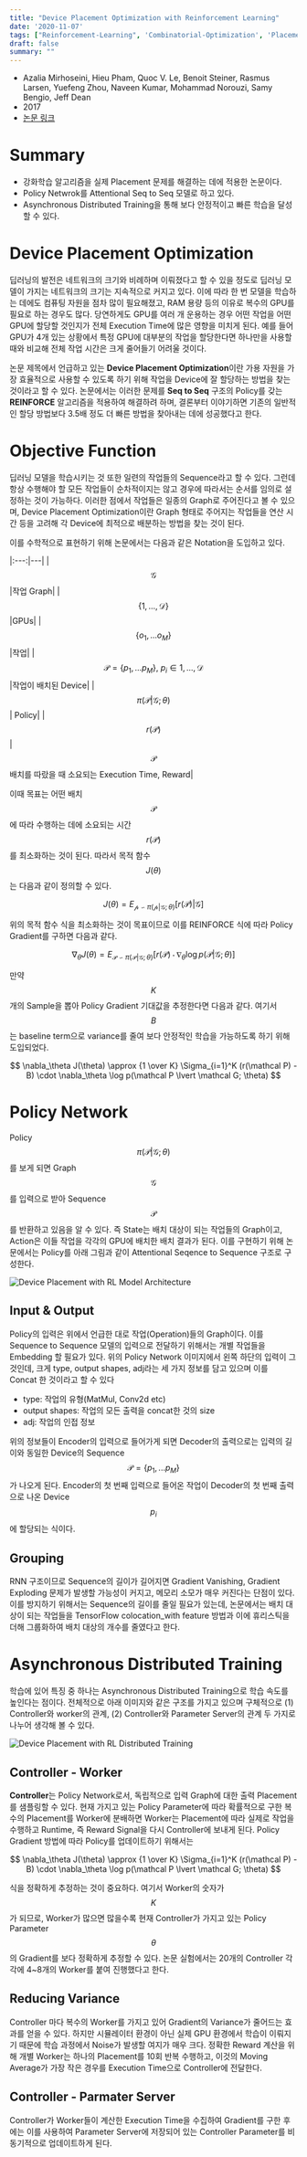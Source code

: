 ```yaml
---
title: "Device Placement Optimization with Reinforcement Learning"
date: '2020-11-07'
tags: ["Reinforcement-Learning", 'Combinatorial-Optimization', 'Placement']
draft: false
summary: ""
---
```


- Azalia Mirhoseini, Hieu Pham, Quoc V. Le, Benoit Steiner, Rasmus Larsen, Yuefeng Zhou, Naveen Kumar, Mohammad Norouzi, Samy Bengio, Jeff Dean
- 2017
- [논문 링크](<https://arxiv.org/abs/1706.04972>)

# Summary

- 강화학습 알고리즘을 실제 Placement 문제를 해결하는 데에 적용한 논문이다.
- Policy Netwrok를 Attentional Seq to Seq 모델로 하고 있다.
- Asynchronous Distributed Training을 통해 보다 안정적이고 빠른 학습을 달성할 수 있다.

# Device Placement Optimization

딥러닝의 발전은 네트워크의 크기와 비례하며 이뤄졌다고 할 수 있을 정도로 딥러닝 모델이 가지는 네트워크의 크기는 지속적으로 커지고 있다. 이에 따라 한 번 모델을 학습하는 데에도 컴퓨팅 자원을 점차 많이 필요해졌고, RAM 용량 등의 이유로 복수의 GPU를 필요로 하는 경우도 많다. 당연하게도 GPU를 여러 개 운용하는 경우 어떤 작업을 어떤 GPU에 할당할 것인지가 전체 Execution Time에 많은 영향을 미치게 된다. 예를 들어 GPU가 4개 있는 상황에서 특정 GPU에 대부분의 작업을 할당한다면 하나만을 사용할 때와 비교해 전체 작업 시간은 크게 줄어들기 어려울 것이다.

논문 제목에서 언급하고 있는 **Device Placement Optimization**이란 가용 자원을 가장 효율적으로 사용할 수 있도록 하기 위해 작업을 Device에 잘 할당하는 방법을 찾는 것이라고 할 수 있다. 논문에서는 이러한 문제를 **Seq to Seq** 구조의 Policy를 갖는 **REINFORCE** 알고리즘을 적용하여 해결하려 하며, 결론부터 이야기하면 기존의 일반적인 할당 방법보다 3.5배 정도 더 빠른 방법을 찾아내는 데에 성공했다고 한다.

# Objective Function

딥러닝 모델을 학습시키는 것 또한 일련의 작업들의 Sequence라고 할 수 있다. 그런데 항상 수행해야 할 모든 작업들이 순차적이지는 않고 경우에 따라서는 순서를 임의로 설정하는 것이 가능하다. 이러한 점에서 작업들은 일종의 Graph로 주어진다고 볼 수 있으며, Device Placement Optimization이란 Graph 형태로 주어지는 작업들을 연산 시간 등을 고려해 각 Device에 최적으로 배분하는 방법을 찾는 것이 된다.

이를 수학적으로 표현하기 위해 논문에서는 다음과 같은 Notation을 도입하고 있다.

|:---:|---|
|$$\mathcal G$$|작업 Graph|
|$$\{1, ..., \mathcal D \}$$|GPUs|
|$$\{ o_1, ... o_M \}$$|작업|
|$$\mathcal P = \{ p_1, ... p_M \}, \ p_i \in {1, ..., \mathcal D}$$|작업이 배치된 Device|
|$$\pi(\mathcal P \lvert \mathcal G ; \theta)$$| Policy|
|$$ r(\mathcal P)$$|$$\mathcal P$$ 배치를 따랐을 때 소요되는 Execution Time, Reward|

이때 목표는 어떤 배치 $$\mathcal P$$에 따라 수행하는 데에 소요되는 시간 $$ r(\mathcal P)$$를 최소화하는 것이 된다. 따라서 목적 함수 $$J(\theta)$$는 다음과 같이 정의할 수 있다.

$$
J(\theta) = E_{\mathcal p \backsim \pi(\mathcal p \lvert \mathcal G ; \theta)} [r(\mathcal P) \lvert \mathcal G]
$$

위의 목적 함수 식을 최소화하는 것이 목표이므로 이를 REINFORCE 식에 따라 Policy Gradient를 구하면 다음과 같다.

$$
\nabla_\theta J(\theta) = E_{\mathcal P \backsim \pi (\mathcal P \lvert \mathcal G; \theta)} [r(\mathcal P) \cdot \nabla_\theta \log p(\mathcal P \lvert \mathcal G; \theta)]
$$

만약 $$K$$개의 Sample을 뽑아 Policy Gradient 기대값을 추정한다면 다음과 같다. 여기서 $$B$$는 baseline term으로 variance를 줄여 보다 안정적인 학습을 가능하도록 하기 위해 도입되었다.

$$
\nabla_\theta J(\theta) \approx {1 \over K} \Sigma_{i=1}^K (r(\mathcal P) - B) \cdot \nabla_\theta \log p(\mathcal P \lvert \mathcal G; \theta)
$$

# Policy Network

Policy $$\pi(\mathcal P \lvert \mathcal G ; \theta)$$를 보게 되면 Graph $$\mathcal G$$를 입력으로 받아 Sequence $$\mathcal P$$를 반환하고 있음을 알 수 있다. 즉 State는 배치 대상이 되는 작업들의 Graph이고, Action은 이들 작업을 각각의 GPU에 배치한 배치 결과가 된다. 이를 구현하기 위해 논문에서는 Policy를 아래 그림과 같이 Attentional Seqence to Sequence 구조로 구성한다.

![Device Placement with RL Model Architecture](/static/images/paper-review/device_placement_with_rl_model_architeture.png)

## Input & Output

Policy의 입력은 위에서 언급한 대로 작업(Operation)들의 Graph이다. 이를 Sequence to Sequence 모델의 입력으로 전달하기 위해서는 개별 작업들을 Embedding 할 필요가 있다. 위의 Policy Network 이미지에서 왼쪽 하단의 입력이 그것인데, 크게 type, output shapes, adj라는 세 가지 정보를 담고 있으며 이를 Concat 한 것이라고 할 수 있다

- type: 작업의 유형(MatMul, Conv2d etc)
- output shapes: 작업의 모든 출력을 concat한 것의 size
- adj: 작업의 인접 정보

위의 정보들이 Encoder의 입력으로 들어가게 되면 Decoder의 출력으로는 입력의 길이와 동일한 Device의 Sequence $$\mathcal P = \{ p_1, ... p_M \}$$가 나오게 된다. Encoder의 첫 번째 입력으로 들어온 작업이 Decoder의 첫 번째 출력으로 나온 Device $$p_i$$에 할당되는 식이다.

## Grouping

RNN 구조이므로 Sequence의 길이가 길어지면 Gradient Vanishing, Gradient Exploding 문제가 발생할 가능성이 커지고, 메모리 소모가 매우 커진다는 단점이 있다. 이를 방지하기 위해서는 Sequence의 길이를 줄일 필요가 있는데, 논문에서는 배치 대상이 되는 작업들을 TensorFlow colocation_with feature 방법과 이에 휴리스틱을 더해 그룹화하여 배치 대상의 개수를 줄였다고 한다.

# Asynchronous Distributed Training

학습에 있어 특징 중 하나는 Asynchronous Distributed Training으로 학습 속도를 높인다는 점이다. 전체적으로 아래 이미지와 같은 구조를 가지고 있으며 구체적으로 (1) Controller와 worker의 관계, (2) Controller와 Parameter Server의 관계 두 가지로 나누어 생각해 볼 수 있다.

![Device Placement with RL Distributed Training](/static/images/paper-review/device_placement_with_rl_distributed_training.png)

## Controller - Worker

**Controller**는 Policy Network로서, 독립적으로 입력 Graph에 대한 출력 Placement를 샘플링할 수 있다. 현재 가지고 있는 Policy Parameter에 따라 확률적으로 구한 복수의 Placement를 Worker에 분배하면 Worker는 Placement에 따라 실제로 작업을 수행하고 Runtime, 즉 Reward Signal을 다시 Controller에 보내게 된다. Policy Gradient 방법에 따라 Policy를 업데이트하기 위해서는

$$
\nabla_\theta J(\theta) \approx {1 \over K} \Sigma_{i=1}^K (r(\mathcal P) - B) \cdot \nabla_\theta \log p(\mathcal P \lvert \mathcal G; \theta)
$$

식을 정확하게 추정하는 것이 중요하다. 여기서 Worker의 숫자가 $$K$$가 되므로, Worker가 많으면 많을수록 현재 Controller가 가지고 있는 Policy Parameter $$\theta$$의  Gradient를 보다 정확하게 추정할 수 있다. 논문 실험에서는 20개의 Controller 각각에 4~8개의 Worker를 붙여 진행했다고 한다.

## Reducing Variance

Controller 마다 복수의 Worker를 가지고 있어 Gradient의 Variance가 줄어드는 효과를 얻을 수 있다. 하지만 시뮬레이터 환경이 아닌 실제 GPU 환경에서 학습이 이뤄지기 때문에 학습 과정에서 Noise가 발생할 여지가 매우 크다. 정확한 Reward 계산을 위해 개별 Worker는 하나의 Placement를 10회 반복 수행하고, 이것의 Moving Average가 가장 작은 경우를 Execution Time으로 Controller에 전달한다.

## Controller - Parmater Server

Controller가 Worker들이 계산한 Execution Time을 수집하여 Gradient를 구한 후에는 이를 사용하여 Parameter Server에 저장되어 있는 Controller Parameter를 비동기적으로 업데이트하게 된다.
